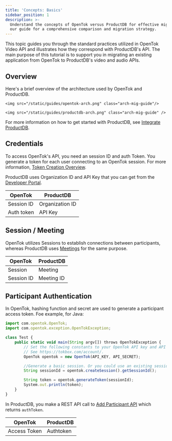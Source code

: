 ```yaml
---
title: 'Concepts: Basics'
sidebar_position: 1
description: >-
  Understand the concepts of OpenTok versus ProductDB for effective migration. Follow
  our guide for a comprehensive comparison and migration strategy.
---
```


This topic guides you through the standard practices utilized in OpenTok Video API and illustrates how they correspond with ProductDB's API. The main purpose of this tutorial is to support you in migrating an existing application from OpenTok to ProductDB's video and audio APIs.

## Overview

Here's a brief overview of the architecture used by OpenTok and ProductDB.

<Tabs>
  <TabItem value="OpenTok" label="OpenTok Basic Flow">
    
    <img src="/static/guides/opentok-arch.png" class="arch-mig-guide"/>
    
  </TabItem>
   <TabItem value="ProductDB" label="ProductDB Basic Flow">
    
    <img src="/static/guides/productdb-arch.png" class="arch-mig-guide" />

  </TabItem>
</Tabs>

For more information on how to get started with ProductDB, see [Integrate ProductDB](/getting-started#integrate-productdb).

## Credentials

To access OpenTok's API, you need an session ID and auth Token. You generate a token for each user connecting to an OpenTok session. For more information, [Token Creation Overview](https://tokbox.com/developer/guides/create-token/).

ProductDB uses Organization ID and API Key that you can get from the [Developer Portal](https://dev.productdb.io).

| **OpenTok** | **ProductDB**        |
| ----------- | --------------- |
| Session ID  | Organization ID |
| Auth token  | API Key         |

## Session / Meeting

OpenTok utilizes Sessions to establish connections between participants, whereas ProductDB uses [Meetings](/api#/operations/create_meeting) for the same purpose.

| **OpenTok** | **ProductDB**   |
| ----------- | ---------- |
| Session     | Meeting    |
| Session ID  | Meeting ID |

## Participant Authentication

In OpenTok, hashing function and secret are used to generate a participant access token. Foe example, for Java:

```js
import com.opentok.OpenTok;
import com.opentok.exception.OpenTokException;

class Test {
    public static void main(String argv[]) throws OpenTokException {
        // Set the following constants to your OpenTok API key and API secret.
        // See https://tokbox.com/account/.
        OpenTok opentok = new OpenTok(API_KEY, API_SECRET);

        //Generate a basic session. Or you could use an existing session ID.
        String sessionId = opentok.createSession().getSessionId();

        String token = opentok.generateToken(sessionId);
        System.out.println(token);
    }
}
```

In ProductDB, you make a REST API call to [Add Participant API](/api/#/operations/add_participant) which returns `authToken`.

| **OpenTok**  | **ProductDB**  |
| ------------ | --------- |
| Access Token | Authtoken |

<head>
  <title>Concepts: Basics Guide</title>
  <meta
    name="description"
    content="Understand the concepts of OpenTok versus ProductDB for effective migration. Follow our guide for a comprehensive comparison and migration strategy."
  />
</head>
